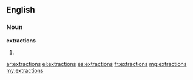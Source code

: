 ==English==

===Noun===
'''extractions'''

# {{plural of|[[extraction]]}}

[[ar:extractions]]
[[el:extractions]]
[[es:extractions]]
[[fr:extractions]]
[[mg:extractions]]
[[my:extractions]]